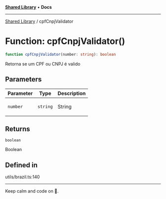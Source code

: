 
<Meta title="Libs/Shared/functions/cpfCnpjValidator" />



[**Shared Library**](/?path=/docs/libs-shared-overview--page) • **Docs**

***

[Shared Library](/?path=/docs/libs-shared-overview--page) / cpfCnpjValidator

# Function: cpfCnpjValidator()

```ts
function cpfCnpjValidator(number: string): boolean
```

Retorna se um CPF ou CNPJ é valido

## Parameters

<table>
<thead>
<tr>
<th>Parameter</th>
<th>Type</th>
<th>Description</th>
</tr>
</thead>
<tbody>
<tr>
<td>

`number`

</td>
<td>

`string`

</td>
<td>

String

</td>
</tr>
</tbody>
</table>

## Returns

`boolean`

Boolean

## Defined in

utils/brazil.ts:140


***

Keep calm and code on 🤘.